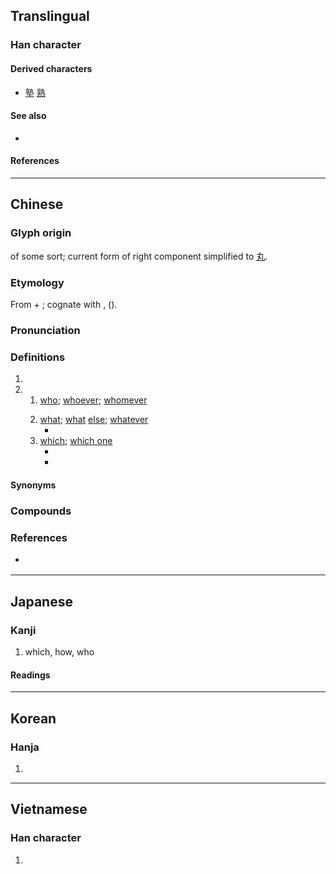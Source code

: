 {{character info}}
==Translingual==

===Han character===
{{Han char|rn=39|rad=子|as=08|sn=11|four=05417|canj=YDKNI|ids=⿰享丸}}

====Derived characters====
* [[塾]] [[熟]]

====See also====
* {{l|mul|埶}} <!-- reasonably graphically similar; compare 熱, 熟-->

====References====
{{Han ref|kx=0280.050|dkj=06995|dj=0549.030|hdz=21016.140|uh=5B70}}

----

==Chinese==
{{zh-forms}}

===Glyph origin===
{{Han etym}}
{{Han compound|享|丮|ls=ic}} of some sort; current form of right component simplified to [[丸]].

===Etymology===
From {{m|und|*du}} + {{m|und|*-k||distributive suffix}}; cognate with {{och-l|誰|who}}, {{och-l|疇|who}} ({{zh-ref|Schuessler, 2007}}).

===Pronunciation===
{{zh-pron
|m=shú
|c=suk6
|h=pfs=su̍k
|mn=sio̍k
|w=
|mc=y
|oc=y
|ma=
|cat=pron,det
}}

===Definitions===
{{zh-hanzi}}

# {{zh-original|熟}}
# {{n-g|emphatic or interrogative pronoun}}
## [[who]]; [[whoever]]; [[whomever]]
##: {{zh-x|人 非 聖賢，孰 能 無 過|People are not sages; '''who''' can be without error?|CL}}
## [[what]]; [[what]] [[else]]; [[whatever]]
##* {{zh-x|是 可 忍 也，孰 不可 忍 也？|If he can bear to do this, '''what''' may he not bear to do?|ref=Analects}}
## [[which]]; [[which one]] {{gloss|what among the explicitly or implicitly mentioned}}
##* {{zh-x|膾炙 與 羊棗 孰 美？|'''Which''' is the best, minced meat and broiled meat, or sheep-dates?|ref=Mengzi}}
##* {{zh-x|漢 孰 與 我 大？|'''Which one''' is the larger, Han or us?|ref=Shiji}}

====Synonyms====
{{zh-dial|誰}}

===Compounds===
{{zh-der|孰是孰非|是可忍，孰不可忍|孰若|孰料|人非聖賢，孰能無過}}

===References===
* {{qualifier|Hakka}} {{R:hak:Lau 1997}}

----

==Japanese==

===Kanji===
{{ja-kanji|grade=|rs=子08}}

# which, how, who

====Readings====
{{ja-readings
|on=じゅく
|kun=たれ, いずれ
}}

----

==Korean==

===Hanja===
{{ko-hanja|숙}}

# {{rfdef|ko|sort=子08}}

----

==Vietnamese==

===Han character===
{{vi-readings|rs=子08|reading=thục}}

# {{rfdef|vi|sort=子08}}

{{cln|vi|Han tu}}